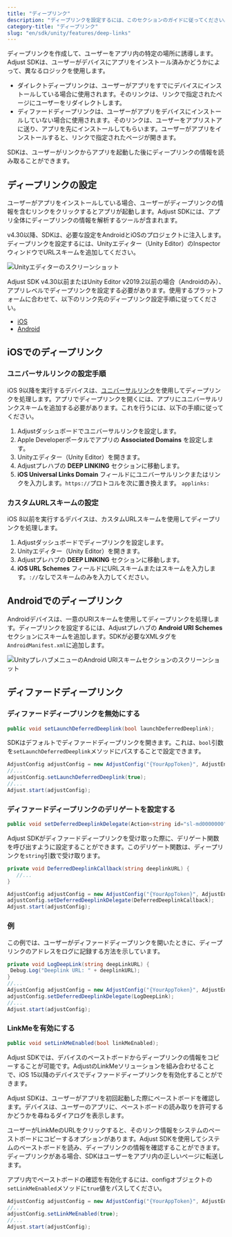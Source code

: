 ```yaml
---
title: "ディープリンク"
description: "ディープリンクを設定するには、このセクションのガイドに従ってください。"
category-title: "ディープリンク"
slug: "en/sdk/unity/features/deep-links"
---
```

ディープリンクを作成して、ユーザーをアプリ内の特定の場所に誘導します。Adjust SDKは、ユーザーがデバイスにアプリをインストール済みかどうかによって、異なるロジックを使用します。

* ダイレクトディープリンクは、ユーザーがアプリをすでにデバイスにインストールしている場合に使用されます。そのリンクは、リンクで指定されたページにユーザーをリダイレクトします。
* ディファードディープリンクは、ユーザーがアプリをデバイスにインストールしていない場合に使用されます。そのリンクは、ユーザーをアプリストアに送り、アプリを先にインストールしてもらいます。ユーザーがアプリをインストールすると、リンクで指定されたページが開きます。

SDKは、ユーザーがリンクからアプリを起動した後にディープリンクの情報を読み取ることができます。

ディープリンクの設定
----------

ユーザーがアプリをインストールしている場合、ユーザーがディープリンクの情報を含むリンクをクリックするとアプリが起動します。Adjust SDKには、アプリ全体にディープリンクの情報を解析するツールが含まれます。

v4\.30以降、SDKは、必要な設定をAndroidとiOSのプロジェクトに注入します。ディープリンクを設定するには、Unityエディター（Unity Editor）のInspectorウィンドウでURLスキームを追加してください。

![Unityエディターのスクリーンショット](@images/unity/deep-links/1-editor.png)

Adjust SDK v4\.30以前またはUnity Editor v2019\.2以前の場合（Androidのみ）、アプリレベルでディープリンクを設定する必要があります。使用するプラットフォームに合わせて、以下のリンク先のディープリンク設定手順に従ってください。

* [iOS](/en/sdk/ios/features/deep-links)
* [Android](/en/sdk/android/features/deep-links)

iOSでのディープリンク
------------

### ユニバーサルリンクの設定手順

iOS 9以降を実行するデバイスは、[ユニバーサルリンク](https://developer.apple.com/library/ios/documentation/General/Conceptual/AppSearch/UniversalLinks.html)を使用してディープリンクを処理します。アプリでディープリンクを開くには、アプリにユニバーサルリンクスキームを追加する必要があります。これを行うには、以下の手順に従ってください。

1. Adjustダッシュボードでユニバーサルリンクを設定します。
2. Apple Developerポータルでアプリの **Associated Domains** を設定します。
3. Unityエディター（Unity Editor）を開きます。
4. Adjustプレハブの **DEEP LINKING** セクションに移動します。
5. **iOS Universal Links Domain** フィールドにユニバーサルリンクまたはリンクを入力します。`https://`プロトコルを次に置き換えます。 `applinks:`

### カスタムURLスキームの設定

iOS 8以前を実行するデバイスは、カスタムURLスキームを使用してディープリンクを処理します。

1. Adjustダッシュボードでディープリンクを設定します。
2. Unityエディター（Unity Editor）を開きます。
3. Adjustプレハブの **DEEP LINKING** セクションに移動します。
4. **iOS URL Schemes** フィールドにURLスキームまたはスキームを入力します。`://`なしでスキームのみを入力してください。

Androidでのディープリンク
----------------

Androidデバイスは、一意のURIスキームを使用してディープリンクを処理します。ディープリンクを設定するには、Adjustプレハブの **Android URI Schemes** セクションにスキームを追加します。SDKが必要なXMLタグを`AndroidManifest.xml`に追加します。

![UnityプレハブメニューのAndroid URIスキームセクションのスクリーンショット](@images/unity/deep-links/2-uri-schemes.png)

ディファードディープリンク
-------------

### ディファードディープリンクを無効にする

```cs
public void setLaunchDeferredDeeplink(bool launchDeferredDeeplink);
```

SDKはデフォルトでディファードディープリンクを開きます。これは、`bool`引数を`setLaunchDeferredDeeplink`メソッドにパスすることで設定できます。

```cs
AdjustConfig adjustConfig = new AdjustConfig("{YourAppToken}", AdjustEnvironment.Sandbox);
//...
adjustConfig.setLaunchDeferredDeeplink(true);
//...
Adjust.start(adjustConfig);
```

### ディファードディープリンクのデリゲートを設定する

```cs
public void setDeferredDeeplinkDelegate(Action<string id="sl-md0000000"> deferredDeeplinkDelegate, string sceneName = "Adjust");
```

Adjust SDKがディファードディープリンクを受け取った際に、デリゲート関数を呼び出すように設定することができます。このデリゲート関数は、ディープリンクを`string`引数で受け取ります。

```cs
private void DeferredDeeplinkCallback(string deeplinkURL) {
   //...
}

AdjustConfig adjustConfig = new AdjustConfig("{YourAppToken}", AdjustEnvironment.Sandbox);
adjustConfig.setDeferredDeeplinkDelegate(DeferredDeeplinkCallback);
Adjust.start(adjustConfig);
```

### 例

この例では、ユーザーがディファードディープリンクを開いたときに、ディープリンクのアドレスをログに記録する方法を示しています。

```cs
private void LogDeepLink(string deepLinkURL) {
 Debug.Log("Deeplink URL: " + deeplinkURL);
}
//...
AdjustConfig adjustConfig = new AdjustConfig("{YourAppToken}", AdjustEnvironment.Sandbox);
adjustConfig.setDeferredDeeplinkDelegate(LogDeepLink);
//...
Adjust.start(adjustConfig);
```

### LinkMeを有効にする

```cs
public void setLinkMeEnabled(bool linkMeEnabled);
```

Adjust SDKでは、デバイスのペーストボードからディープリンクの情報をコピーすることが可能です。AdjustのLinkMeソリューションを組み合わせることで、iOS 15以降のデバイスでディファードディープリンクを有効化することができます。
<callout type="important"> 

Adjust SDKは、ユーザーがアプリを初回起動した際にペーストボードを確認します。デバイスは、ユーザーのアプリに、ペーストボードの読み取りを許可するかどうかを尋ねるダイアログを表示します。
</Callout> 

ユーザーがLinkMeのURLをクリックすると、そのリンク情報をシステムのペーストボードにコピーするオプションがあります。Adjust SDKを使用してシステムのペーストボードを読み、ディープリンクの情報を確認することができます。ディープリンクがある場合、SDKはユーザーをアプリ内の正しいページに転送します。

アプリ内でペーストボードの確認を有効化するには、configオブジェクトの`setLinkMeEnabled`メソッドに`true`値をパスしてください。

```cs
AdjustConfig adjustConfig = new AdjustConfig("{YourAppToken}", AdjustEnvironment.Sandbox, true);
//...
adjustConfig.setLinkMeEnabled(true);
//...
Adjust.start(adjustConfig);
```

